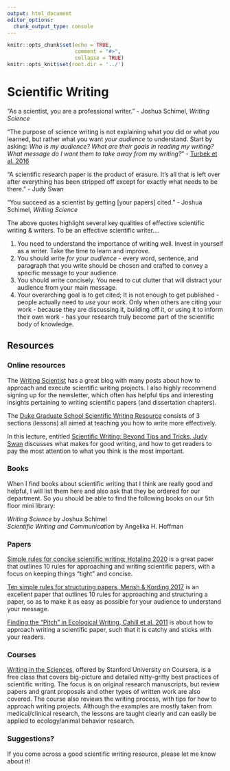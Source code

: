 ```yaml
---
output: html_document
editor_options:
  chunk_output_type: console
---
```


```r
knitr::opts_chunk$set(echo = TRUE,
                      comment = "#>",
                      collapse = TRUE)
knitr::opts_knit$set(root.dir = '../')
```

# Scientific Writing {#sci_writ_main}

"As a scientist, you are a professional writer." - Joshua Schimel, *Writing Science*

“The purpose of science writing is not explaining what *you* did or what *you* learned, but rather what you want *your audience* to understand. Start by asking: *Who is my audience? What are their goals in reading my writing? What message do I want them to take away from my writing?*” - [Turbek et al. 2016](https://doi.org/10.1002/bes2.1258)

“A scientific research paper is the product of erasure. It’s all that is left over after everything has been stripped off except for exactly what needs to be there.” - Judy Swan

"You succeed as a scientist by getting [your papers] cited." - Joshua Schimel, *Writing Science*

The above quotes highlight several key qualities of effective scientific writing & writers. To be an effective scientific writer....

1. You need to understand the importance of writing well. Invest in yourself as a writer. Take the time to learn and improve.
2. You should write *for your audience* - every word, sentence, and paragraph that you write should be chosen and crafted to convey a specific message to your audience.
3. You should write concisely. You need to cut clutter that will distract your audience from your main message.
4. Your overarching goal is to get cited; It is not enough to get published - people actually need to *use* your work. Only when others are citing your work - because they are discussing it, building off it, or using it to inform their own work - has your research truly become part of the scientific body of knowledge.

## Resources {-}

### Online resources {-}

The [Writing Scientist](https://writingscientist.com/) has a great blog with many posts about how to approach and execute scientific writing projects. I also highly recommend signing up for the newsletter, which often has helpful tips and interesting insights pertaining to writing scientific papers (and dissertation chapters).

The [Duke Graduate School Scientific Writing Resource](https://sites.duke.edu/scientificwriting/) consists of 3 sections (lessons) all aimed at teaching you how to write more effectively.

In this lecture, entitled [Scientific Writing: Beyond Tips and Tricks, Judy Swan](https://www.youtube.com/watch?v=jLPCdDp_LE0&ab_channel=PublicCommunicationforResearchers) discusses what makes for good writing, and how to get readers to pay the most attention to what you think is the most important.


### Books {-}

When I find books about scientific writing that I think are really good and helpful, I will list them here and also ask that they be ordered for our department. So you should be able to find the following books on our 5th floor mini library:

*Writing Science* by Joshua Schimel  
*Scientific Writing and Communication* by Angelika H. Hoffman

### Papers {-}

[Simple rules for concise scientific writing; Hotaling 2020](https://aslopubs.onlinelibrary.wiley.com/doi/10.1002/lol2.10165) is a great paper that outlines 10 rules for approaching and writing scientific papers, with a focus on keeping things "tight" and concise.

[Ten simple rules for structuring papers, Mensh & Kording 2017](https://journals.plos.org/ploscompbiol/article?id=10.1371/journal.pcbi.1005619#sec003) is an excellent paper that outlines 10 rules for approaching and structuring a paper, so as to make it as easy as possible for your audience to understand your message.

[Finding the "Pitch" in Ecological Writing, Cahill et al. 2011](https://esajournals.onlinelibrary.wiley.com/doi/full/10.1890/0012-9623-92.2.196) is about how to approach writing a scientific paper, such that it is catchy and sticks with your readers.


### Courses {-}

[Writing in the Sciences](https://www.coursera.org/learn/sciwrite), offered by Stanford University on Coursera, is a free class that covers big-picture and detailed nitty-gritty best practices of scientific writing. The focus is on original research manuscripts, but review papers and grant proposals and other types of written work are also covered. The course also reviews the writing process, with tips for how to approach writing projects. Although the examples are mostly taken from medical/clinical research, the lessons are taught clearly and can easily be applied to ecology/animal behavior research.


### Suggestions? {-}

If you come across a good scientific writing resource, please let me know about it!


